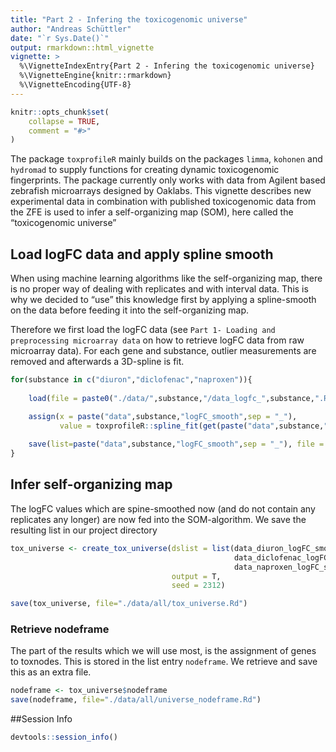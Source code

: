 ```yaml
---
title: "Part 2 - Infering the toxicogenomic universe"
author: "Andreas Schüttler"
date: "`r Sys.Date()`"
output: rmarkdown::html_vignette
vignette: >
  %\VignetteIndexEntry{Part 2 - Infering the toxicogenomic universe}
  %\VignetteEngine{knitr::rmarkdown}
  %\VignetteEncoding{UTF-8}
---
```


```r
knitr::opts_chunk$set(
    collapse = TRUE,
    comment = "#>"
)
```

The package `toxprofileR` mainly builds on the packages `limma`, `kohonen` and `hydromad` to supply functions for creating dynamic toxicogenomic fingerprints. The package currently only works with data from Agilent based zebrafish microarrays designed by Oaklabs.
This vignette describes new experimental data in combination with published toxicogenomic data from the ZFE is used to infer a self-organizing map (SOM), here called the "toxicogenomic universe"

## Load logFC data and apply spline smooth

When using machine learning algorithms like the self-organizing map, there is no proper way of dealing with replicates and with interval data. This is why we decided to "use" this knowledge first by applying a spline-smooth on the data before feeding it into the self-organizing map.

Therefore we first load the logFC data (see `Part 1- Loading and preprocessing microarray data` on how to retrieve logFC data from raw microarray data). For each gene and substance, outlier measurements are removed and afterwards a 3D-spline is fit.

```r
for(substance in c("diuron","diclofenac","naproxen")){
    
    load(file = paste0("./data/",substance,"/data_logfc_",substance,".Rd"))

    assign(x = paste("data",substance,"logFC_smooth",sep = "_"),
           value = toxprofileR::spline_fit(get(paste("data",substance,"logFC",sep = "_"))))
    
    save(list=paste("data",substance,"logFC_smooth",sep = "_"), file = paste0("./data/",substance,"/data_logfc_smooth",substance,".Rd"))
}
```

## Infer self-organizing map

The logFC values which are spine-smoothed now (and do not contain any replicates any longer) are now fed into the SOM-algorithm. We save the resulting list in our project directory

```r

tox_universe <- create_tox_universe(dslist = list(data_diuron_logFC_smooth,
                                                  data_diclofenac_logFC_smooth,
                                                  data_naproxen_logFC_smooth),
                                    output = T,
                                    seed = 2312)

save(tox_universe, file="./data/all/tox_universe.Rd")
```

### Retrieve nodeframe

The part of the results which we will use most, is the assignment of genes to toxnodes. This is stored in the list entry `nodeframe`. We retrieve and save this as an extra file.

```r
nodeframe <- tox_universe$nodeframe
save(nodeframe, file="./data/all/universe_nodeframe.Rd")
```

##Session Info
```r
devtools::session_info()
```

